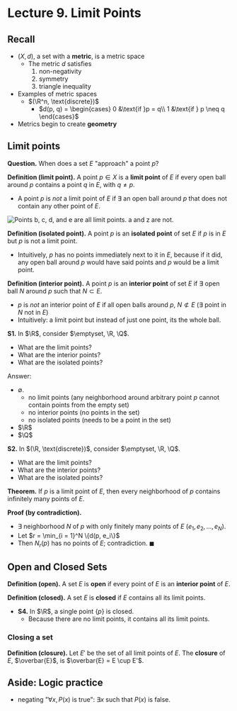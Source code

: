 # Lecture 9. Limit Points

## Recall
- $(X, d)$, a set with a **metric**, is a metric space
    - The metric $d$ satisfies
        1. non-negativity
        2. symmetry
        3. triangle inequality
- Examples of metric spaces
    - $(\R^n, \text{discrete})$
        - $d(p, q) = \begin{cases} 0 &\text{if }p = q\\ 1 &\text{if } p \neq q \end{cases}$
- Metrics begin to create **geometry**

## Limit points
**Question.** When does a set $E$ "approach" a point $p$?

**Definition (limit point).** A point $p \in X$ is a **limit point** of $E$ if every open ball around $p$ contains a point $q$ in $E$, with $q \neq p$.
  - A point $p$ is _not_ a limit point of $E$ if $\exists$ an open ball around $p$ that does not contain any other point of $E$.

![Points b, c, d, and e are all limit points. a and z are not.](./limit-point-examples.jpg)

**Definition (isolated point).** A point $p$ is an **isolated point** of set $E$ if $p$ is in $E$ but $p$ is not a limit point.
  - Intuitively, $p$ has no points immediately next to it in $E$, because if it did, any open ball around $p$ would have said points and $p$ would be a limit point.

**Definition (interior point).** A point $p$ is an **interior point** of set $E$ if $\exists$ open ball $N$ around $p$ such that $N \subset E$.
  - $p$ is _not_ an interior point of $E$ if all open balls around $p$, $N \not\subset E$ ($\exists$ point in $N$ not in $E$)
  - Intuitively: a limit point but instead of just one point, its the whole ball.

**S1.** In $\R$, consider $\emptyset, \R, \Q$.
- What are the limit points?
- What are the interior points?
- What are the isolated points?

Answer:
- $\emptyset$.
  - no limit points (any neighborhood around arbitrary point $p$ cannot contain points from the empty set)
  - no interior points (no points in the set)
  - no isolated points (needs to be a point in the set)
- $\R$
- $\Q$

**S2.** In $(\R, \text{discrete})$, consider $\emptyset, \R, \Q$.
- What are the limit points?
- What are the interior points?
- What are the isolated points?

**Theorem.** If $p$ is a limit point of $E$, then every neighborhood of $p$ contains infinitely many points of $E$.

**Proof (by contradiction).**
- $\exists$ neighborhood $N$ of $p$ with only finitely many points of $E$ ($e_1, e_2, ..., e_N$).
- Let $r = \min_{i = 1}^N \{d(p, e_i\}$
- Then $N_r(p)$ has no points of $E$; contradiction. $\blacksquare$

## Open and Closed Sets

**Definition (open).** A set $E$ is **open** if every point of $E$ is an **interior point** of $E$.

**Definition (closed).** A set $E$ is **closed** if $E$ contains all its limit points.

- **S4.** In $\R$, a single point $\{p\}$ is closed.
    - Because there are no limit points, it contains all its limit points.

### Closing a set
**Definition (closure).** Let $E'$ be the set of all limit points of $E$. The **closure** of $E$, $\overbar{E}$, is $\overbar{E} = E \cup E'$.

## Aside: Logic practice
- negating "$\forall x, P(x)$ is true": $\exists x$ such that $P(x)$ is false.